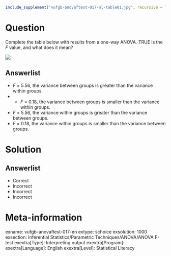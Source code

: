 ```r
include_supplement("vufgb-anovaftest-017-nl-table01.jpg", recursive = TRUE)
```

Question
========

Complete the table below with results from a one-way ANOVA. TRUE is the *F* value, and what does it mean?

![](vufgb-anovaftest-017-nl-table01.jpg)
  
Answerlist
----------
* *F* = 5.56, the variance between groups is greater than the variance within groups.
* * *F* = 0.18, the variance between groups is smaller than the variance within groups.
* *F* = 5.56, the variance within groups is greater than the variance between groups.
* *F* = 0.18, the variance within groups is smaller than the variance between groups.

Solution
========

Answerlist
----------
* Correct
* Incorrect
* Incorrect
* Incorrect

Meta-information
================
exname: vufgb-anovaftest-017-en
extype: schoice
exsolution: 1000
exsection: Inferential Statistics/Parametric Techniques/ANOVA/ANOVA F-test
exextra[Type]: Interpreting output
exextra[Program]: 
exextra[Language]: English
exextra[Level]: Statistical Literacy
